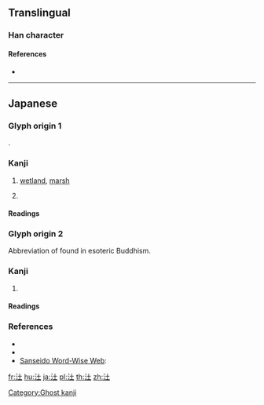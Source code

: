 ==Translingual==

===Han character===
{{Han char|rn=85|rad=水|as=03|sn=6|four=|canj=EG,XXEG|ids=⿰氵土}}

====References====
* {{Han ref|kx=0607.051|hdz=31551.031|uh=6C62|ud=27746}}

----

==Japanese==

===Glyph origin 1===
{{Han simp|泏|f=出|t=土}}.

===Kanji===
{{ja-kanji|grade=|rs=水03}}

# {{rfv-sense}} [[wetland]], [[marsh]]
# {{n-g|Used in placenames.}}

====Readings====
{{ja-readings
|on=
|kun=[[ぬた]] (nuta), [[ぬる]] (nuru)
}}

===Glyph origin 2===
Abbreviation of {{m|ja|浄土|tr=jōdo||the Pure Land}} found in esoteric Buddhism.

===Kanji===
{{ja-kanji|grade=|rs=水03}}

# {{lb|ja|rare|obsolete}} {{abbreviation of|lang=ja|浄土|tr=jōdo||the Pure Land}}

====Readings====
{{ja-readings
|on=
|kun=[[じょうど]] (jōdo)
}}
{{attention|ja|presumably}}

===References===
* {{R:Wasei Kanji 2014|1192}}
* {{R:Koseki Moji|193850}}
* [http://dictionary.sanseido-publ.co.jp/wp/2012/03/09/%E6%BC%A2%E5%AD%97%E3%81%AE%E7%8F%BE%E5%9C%A8%E3%80%8C%E6%B1%A2%E3%80%8D%E3%81%AB%E6%AD%B4%E5%8F%B2%E3%81%82%E3%82%8A/ Sanseido Word-Wise Web]: {{lang|ja|漢字の現在 第166回 「汢」に歴史あり}}

[[Category:Ghost kanji]]

[[fr:汢]]
[[hu:汢]]
[[ja:汢]]
[[pl:汢]]
[[th:汢]]
[[zh:汢]]